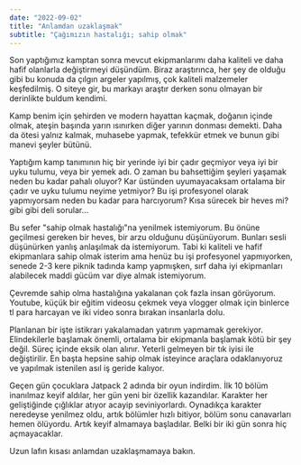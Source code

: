 ```yaml
---
date: "2022-09-02"
title: "Anlamdan uzaklaşmak"
subtitle: "Çağımızın hastalığı; sahip olmak"
---
```


Son yaptığımız kamptan sonra mevcut ekipmanlarımı daha kaliteli ve daha hafif
olanlarla değiştirmeyi düşündüm.
Biraz araştırınca, her şey de olduğu gibi bu konuda da çılgın argeler yapılmış,
çok kaliteli malzemeler keşfedilmiş.
O siteye gir, bu markayı araştır derken sonu olmayan bir derinlikte buldum kendimi.

Kamp benim için şehirden ve modern hayattan kaçmak,
doğanın içinde olmak, ateşin başında yarın ısınırken diğer yarının donması demekti.
Daha da ötesi yalnız kalmak, muhasebe yapmak,
tefekkür etmek ve bunun gibi manevi şeyler bütünü.

Yaptığım kamp tanımının hiç bir yerinde iyi bir çadır geçmiyor
veya iyi bir uyku tulumu, veya bir yemek adı.
O zaman bu bahsettiğim şeyleri yaşamak neden bu kadar pahalı oluyor?
Kar üstünden uyumayacaksam ortalama bir çadır ve uyku tulumu neyime yetmiyor?
Bu işi profesyonel olarak yapmıyorsam neden bu kadar para harcıyorum?
Kısa sürecek bir heves mi? gibi gibi deli sorular...

Bu sefer "sahip olmak hastalığı"na yenilmek istemiyorum.
Bu önüne geçilmesi gereken bir heves, bir arzu olduğunu düşünüyorum.
Bunları sesli düşünürken yanlış anlaşılmak da istemiyorum.
Tabi ki kaliteli ve hafif ekipmanlara sahip olmak isterim
ama henüz bu işi profesyonel yapmıyorken,
senede 2-3 kere piknik tadında kamp yapmışken,
sırf daha iyi ekipmanları alabilecek maddi gücüm var diye almak istemiyorum.

Çevremde sahip olma hastalığına yakalanan çok fazla insan görüyorum.
Youtube, küçük bir eğitim videosu çekmek
veya vlogger olmak için binlerce tl para harcayan ve
iki video sonra bırakan insanlarla dolu.

Planlanan bir işte istikrarı yakalamadan yatırım yapmamak gerekiyor.
Elindekilerle başlamak önemli,
ortalama bir ekipmanla başlamak kötü bir şey değil.
Süreç içinde eksik olan alınır.
Yeterli gelmeyen bir tık iyisi ile değiştirilir.
En başta hepsine sahip olmak isteyince araçlara odaklanıyoruz
ve yapılmak istenilen asıl iş geride kalıyor.

Geçen gün çocuklara Jatpack 2 adında bir oyun indirdim.
İlk 10 bölüm inanılmaz keyif aldılar, her gün yeni bir özellik kazandılar.
Karakter her geliştiğinde çığlıklar atıyor acayip seviniyorlardı.
Oynadıkça karakter neredeyse yenilmez oldu, artık bölümler hızlı bitiyor,
bölüm sonu canavarları hemen ölüyordu.
Artık keyif almamaya başladılar. Belki bir iki gün sonra hiç açmayacaklar.

Uzun lafın kısası anlamdan uzaklaşmamaya bakın.

